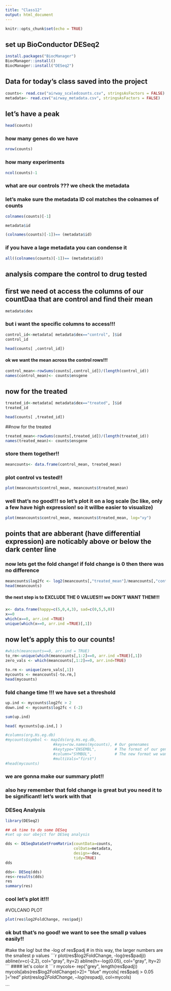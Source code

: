 ```yaml
---
title: "Class12"
output: html_document
---
```


```r
knitr::opts_chunk$set(echo = TRUE)
```
## set up BioConductor DESeq2

```r
install.packages("BiocManager")
BiocManager::install()
BiocManager::install("DESeq2")
```


## Data for today's class saved into the project

```r
counts<- read.csv("airway_scaledcounts.csv", stringsAsFactors = FALSE)
metadata<- read.csv("airway_metadata.csv", stringsAsFactors = FALSE)
```
## let's have a peak
```r
head(counts)
```

### how many genes do we have 
```r
nrow(counts)
```

### how many experiments 
```r
ncol(counts)-1
```

### what are our controls ??? we check the metadata 
### let's make sure the metadata ID col matches the colnames of counts

```r
colnames(counts)[-1]
```

```r
metadata$id
```

```r
(colnames(counts)[-1])== (metadata$id)
```
### if you have a lage metadata you can condense it 
```r
all((colnames(counts)[-1])== (metadata$id))
```

## analysis compare the control to drug tested
## first we need ot access the columns of our countDaa that are control and find their mean

```r
metadata$dex
```
### but i want the specific columns to access!!!
```r
control_id<-metadata[ metadata$dex=="control", ]$id
control_id
```

```r
head(counts[ ,control_id])
```
#### ok we want the mean across the control rows!!!
```r
control_mean<-rowSums(counts[,control_id])/(length(control_id))
names(control_mean)<- counts$ensgene
```
## now for the treated
```r
treated_id<-metadata[ metadata$dex=="treated", ]$id
treated_id
```

```r
head(counts[ ,treated_id])
```
##now for the treated
```r
treated_mean<-rowSums(counts[,treated_id])/(length(treated_id))
names(treated_mean)<- counts$ensgene
```
### store them together!!
```r
meancounts<- data.frame(control_mean, treated_mean)
```
### plot control vs tested!!

```r
plot(meancounts$control_mean, meancounts$treated_mean)
```
### well that's no good!!! so let's plot it on a log scale (bc like, only a few have high expression! so it willbe easier to visualize)
```r
plot(meancounts$control_mean, meancounts$treated_mean, log="xy")
```

## points that are abberant (have differential expression) are noticably above or below the dark center line

### now lets get the fold change! if fold change is 0 then there was no difference
```r
meancounts$log2fc <- log2(meancounts[,"treated_mean"]/meancounts[,"control_mean"])
head(meancounts)
```
#### the next step is to EXCLUDE THE 0 VALUES!!! we DON'T WANT THEM!!! 

###
```r
x<- data.frame(happy=c(5,0,4,3), sad=c(0,5,5,0))
x==0
which(x==0, arr.ind =TRUE)
unique(which(x==0, arr.ind =TRUE)[,1])
```
## now let's apply this to our counts!
```r
#which(meancounts==0, arr.ind = TRUE)
to_rm<-unique(which(meancounts[,1:2]==0, arr.ind =TRUE)[,1])
zero_vals <- which(meancounts[,1:2]==0, arr.ind=TRUE)

to.rm <- unique(zero_vals[,1])
mycounts <- meancounts[-to.rm,]
head(mycounts)
```

### fold change time !!! we have set a threshold 
```r
up.ind <- mycounts$log2fc > 2
down.ind <- mycounts$log2fc < (-2)
```

```r
sum(up.ind)
```
```r
head( mycounts[up.ind,] )
```

```r
#columns(org.Hs.eg.db)
#mycounts$symbol <- mapIds(org.Hs.eg.db,
                     #keys=row.names(mycounts), # Our genenames
                     #keytype="ENSEMBL",        # The format of our genenames
                     #column="SYMBOL",          # The new format we want to add
                     #multiVals="first")
#head(mycounts)
```
### we are gonna make our summary plot!!

### also hey remember that fold change is great but you need it to be significant! let's work with that

### DESeq Analysis 
```r
library(DESeq2)
```
```r
## ok time to do some DESeq
#set up our obejct for DESeq analysis 

dds <- DESeqDataSetFromMatrix(countData=counts, 
                              colData=metadata, 
                              design=~dex, 
                              tidy=TRUE)
dds
```
```r
dds<- DESeq(dds)
res<-results(dds)
res
summary(res)
```

### cool let's plot it!!! 
#VOLCANO PLOT

```r
plot(res$log2FoldChange, res$padj)
```
### ok but that's no good! we want to see the small p values easily!!
#take the log! but the -log of res$padj
# in this way, the larger numbers are the smallest p values
```r
plot(res$log2FoldChange, -log(res$padj))
abline(v=c(-2,2), col="gray", lty=2)
abline(h=-log(0.05), col="gray", lty=2)
```
#### let's color it 
```r
mycols<- rep("grey", length(res$padj))
mycols[abs(res$log2FoldChange)>2]= "blue"
mycols[ res$padj > 0.05 ]="red"
plot(res$log2FoldChange, -log(res$padj), col=mycols)

```

